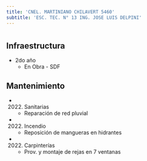 ```yaml
---
title: 'CNEL. MARTINIANO CHILAVERT 5460'
subtitle: 'ESC. TEC. N° 13 ING. JOSE LUIS DELPINI'
---
```


#
## Infraestructura

* 2do año 
    + En Obra - SDF 


## Mantenimiento

*  (2022) Sanitarias 
    + Reparación de red pluvial

*  (2022) Incendio 
    + Reposición de mangueras en hidrantes

*  (2022) Carpinterías 
    + Prov. y montaje de rejas en  7 ventanas







